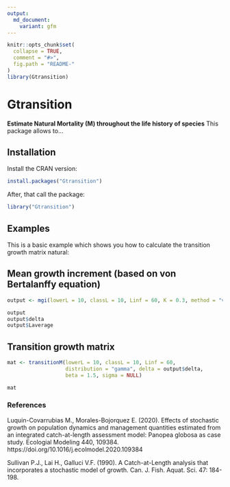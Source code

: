 ```yaml
---
output:
  md_document:
    variant: gfm
---
```


```r
knitr::opts_chunk$set(
  collapse = TRUE,
  comment = "#>",
  fig.path = "README-"
)
library(Gtransition)
```

# Gtransition


**Estimate Natural Mortality (M) throughout the life history of species**
This package allows to...


## Installation

Install the CRAN version:

```R
install.packages("Gtransition")
```


After, that call the package:
```R
library("Gtransition")
```


## Examples

This is a basic example which shows you how to calculate the transition growth matrix natural:

## Mean growth increment (based on von Bertalanffy equation)

```r
output <- mgi(lowerL = 10, classL = 10, Linf = 60, K = 0.3, method = "vonB")

output
output$delta
output$Laverage
```


## Transition growth matrix
```r
mat <- transitionM(lowerL = 10, classL = 10, Linf = 60, 
                   distribution = "gamma", delta = output$delta, 
                   beta = 1.5, sigma = NULL)

mat
```

### References
Luquin-Covarrubias M., Morales-Bojorquez E. (2020). Effects of stochastic growth on population dynamics and management quantities estimated from an integrated catch-at-length assessment model: Panopea globosa as case study. Ecologial Modeling 440, 109384. https://doi.org/10.1016/j.ecolmodel.2020.109384

Sullivan P.J., Lai H., Galluci V.F. (1990). A Catch-at-Length analysis that incorporates a stochastic model of growth. Can. J. Fish. Aquat. Sci. 47: 184-198.
